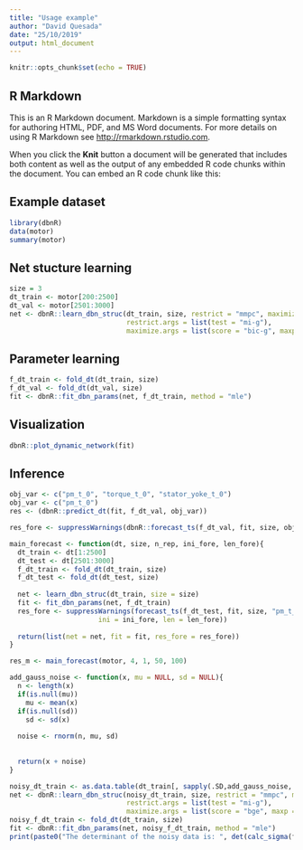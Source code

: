 ```yaml
---
title: "Usage example"
author: "David Quesada"
date: "25/10/2019"
output: html_document
---
```


```r
knitr::opts_chunk$set(echo = TRUE)
```

## R Markdown

This is an R Markdown document. Markdown is a simple formatting syntax for authoring HTML, PDF, and MS Word documents. For more details on using R Markdown see <http://rmarkdown.rstudio.com>.

When you click the **Knit** button a document will be generated that includes both content as well as the output of any embedded R code chunks within the document. You can embed an R code chunk like this:

## Example dataset

```r
library(dbnR)
data(motor)
summary(motor)
```

## Net stucture learning

```r
size = 3
dt_train <- motor[200:2500]
dt_val <- motor[2501:3000]
net <- dbnR::learn_dbn_struc(dt_train, size, restrict = "mmpc", maximize = "hc",
                             restrict.args = list(test = "mi-g"),
                             maximize.args = list(score = "bic-g", maxp = 8))
```

## Parameter learning

```r
f_dt_train <- fold_dt(dt_train, size)
f_dt_val <- fold_dt(dt_val, size)
fit <- dbnR::fit_dbn_params(net, f_dt_train, method = "mle")
```

## Visualization

```r
dbnR::plot_dynamic_network(fit)
```

## Inference

```r
obj_var <- c("pm_t_0", "torque_t_0", "stator_yoke_t_0")
obj_var <- c("pm_t_0")
res <- (dbnR::predict_dt(fit, f_dt_val, obj_var))
```

```r
res_fore <- suppressWarnings(dbnR::forecast_ts(f_dt_val, fit, size, obj_var, ini = 10))
```
```r
main_forecast <- function(dt, size, n_rep, ini_fore, len_fore){
  dt_train <- dt[1:2500]
  dt_test <- dt[2501:3000]
  f_dt_train <- fold_dt(dt_train, size)
  f_dt_test <- fold_dt(dt_test, size)
  
  net <- learn_dbn_struc(dt_train, size = size)
  fit <- fit_dbn_params(net, f_dt_train)
  res_fore <- suppressWarnings(forecast_ts(f_dt_test, fit, size, "pm_t_0", rep = n_rep,
                      ini = ini_fore, len = len_fore))
  
  return(list(net = net, fit = fit, res_fore = res_fore))
}

res_m <- main_forecast(motor, 4, 1, 50, 100)

```

```r
add_gauss_noise <- function(x, mu = NULL, sd = NULL){
  n <- length(x)
  if(is.null(mu))
    mu <- mean(x)
  if(is.null(sd))
    sd <- sd(x)
  
  noise <- rnorm(n, mu, sd)
  
  
  return(x + noise)
}

noisy_dt_train <- as.data.table(dt_train[, sapply(.SD,add_gauss_noise, mu= 0, sd = 2)])
net <- dbnR::learn_dbn_struc(noisy_dt_train, size, restrict = "mmpc", maximize = "hc",
                             restrict.args = list(test = "mi-g"),
                             maximize.args = list(score = "bge", maxp = 8))
noisy_f_dt_train <- fold_dt(dt_train, size)
fit <- dbnR::fit_dbn_params(net, noisy_f_dt_train, method = "mle")
print(paste0("The determinant of the noisy data is: ", det(calc_sigma(fit))))
```
